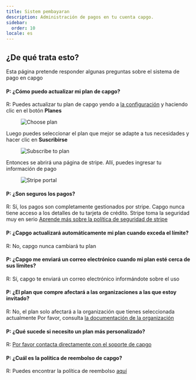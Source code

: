 ```yaml
---
title: Sistem pembayaran
description: Administración de pagos en tu cuenta capgo.
sidebar:
  order: 10
locale: es
---
```


## ¿De qué trata esto?

Esta página pretende responder algunas preguntas sobre el sistema de pago en capgo

#### P: ¿Cómo puedo actualizar mi plan de capgo?
R: Puedes actualizar tu plan de capgo yendo a [la configuración](/docs/webapp/settings/#how-to-get-to-the-settings-page) y haciendo clic en el botón **Planes**

<figure><img src="/plans-buttonwebp" alt="Choose plan" /><figcaption></figcaption></figure>

Luego puedes seleccionar el plan que mejor se adapte a tus necesidades y hacer clic en **Suscribirse**

<figure><img src="/plans-subscribewebp" alt="Subscribe to plan" /><figcaption></figcaption></figure>

Entonces se abrirá una página de stripe. Allí, puedes ingresar tu información de pago

<figure><img src="/plans-stripewebp" alt="Stripe portal" /><figcaption></figcaption></figure>

#### P: ¿Son seguros los pagos?
R: Sí, los pagos son completamente gestionados por stripe. Capgo nunca tiene acceso a los detalles de tu tarjeta de crédito. Stripe toma la seguridad muy en serio [Aprende más sobre la política de seguridad de stripe](https://stripecom/docs/security/)

#### P: ¿Capgo actualizará automáticamente mi plan cuando exceda el límite?
R: No, capgo nunca cambiará tu plan

#### P: ¿Capgo me enviará un correo electrónico cuando mi plan esté cerca de sus límites?
R: Sí, capgo te enviará un correo electrónico informándote sobre el uso

#### P: ¿El plan que compre afectará a las organizaciones a las que estoy invitado?
R: No, el plan solo afectará a la organización que tienes seleccionada actualmente
Por favor, consulta [la documentación de la organización](/docs/webapp/organization-system/#q-how-is-billing-done-within-orgs)

#### P: ¿Qué sucede si necesito un plan más personalizado?
R: [Por favor contacta directamente con el soporte de capgo](/docs/getting-help#support-by-chat)

#### P: ¿Cuál es la política de reembolso de capgo?
R: Puedes encontrar la política de reembolso [aquí](https://capgo.app/return/)
